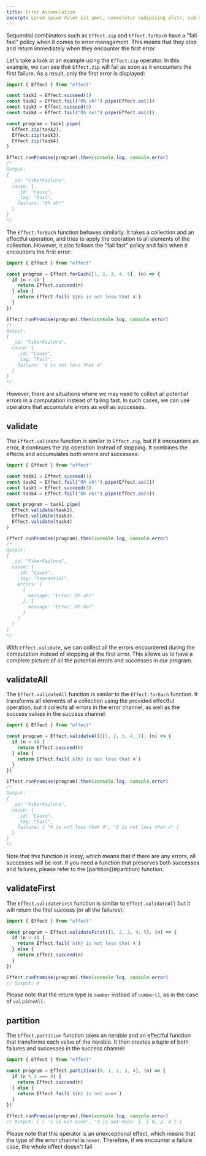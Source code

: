 ```yaml
---
title: Error Accumulation
excerpt: Lorem ipsum dolor sit amet, consetetur sadipscing elitr, sed diam nonumy eirmod tempor invidunt ut labore.
---
```


Sequential combinators such as `Effect.zip` and `Effect.forEach` have a "fail fast" policy when it comes to error management. This means that they stop and return immediately when they encounter the first error.

Let's take a look at an example using the `Effect.zip` operator. In this example, we can see that `Effect.zip` will fail as soon as it encounters the first failure. As a result, only the first error is displayed:

```ts twoslash
import { Effect } from "effect"

const task1 = Effect.succeed(1)
const task2 = Effect.fail("Oh uh!").pipe(Effect.as(2))
const task3 = Effect.succeed(3)
const task4 = Effect.fail("Oh no!").pipe(Effect.as(4))

const program = task1.pipe(
  Effect.zip(task2),
  Effect.zip(task3),
  Effect.zip(task4)
)

Effect.runPromise(program).then(console.log, console.error)
/*
Output:
{
  _id: "FiberFailure",
  cause: {
    _id: "Cause",
    _tag: "Fail",
    failure: "Oh uh!"
  }
}
*/
```

The `Effect.forEach` function behaves similarly. It takes a collection and an effectful operation, and tries to apply the operation to all elements of the collection. However, it also follows the "fail fast" policy and fails when it encounters the first error:

```ts twoslash
import { Effect } from "effect"

const program = Effect.forEach([1, 2, 3, 4, 5], (n) => {
  if (n < 4) {
    return Effect.succeed(n)
  } else {
    return Effect.fail(`${n} is not less that 4`)
  }
})

Effect.runPromise(program).then(console.log, console.error)
/*
Output:
{
  _id: "FiberFailure",
  cause: {
    _id: "Cause",
    _tag: "Fail",
    failure: "4 is not less that 4"
  }
}
*/
```

However, there are situations where we may need to collect all potential errors in a computation instead of failing fast. In such cases, we can use operators that accumulate errors as well as successes.

## validate

The `Effect.validate` function is similar to `Effect.zip`, but if it encounters an error, it continues the zip operation instead of stopping. It combines the effects and accumulates both errors and successes:

```ts twoslash
import { Effect } from "effect"

const task1 = Effect.succeed(1)
const task2 = Effect.fail("Oh uh!").pipe(Effect.as(2))
const task3 = Effect.succeed(3)
const task4 = Effect.fail("Oh no!").pipe(Effect.as(4))

const program = task1.pipe(
  Effect.validate(task2),
  Effect.validate(task3),
  Effect.validate(task4)
)

Effect.runPromise(program).then(console.log, console.error)
/*
Output:
{
  _id: "FiberFailure",
  cause: {
    _id: "Cause",
    _tag: "Sequential",
    errors: [
      {
        message: "Error: Oh uh!"
      }, {
        message: "Error: Oh no!"
      }
    ]
  }
}
*/
```

With `Effect.validate`, we can collect all the errors encountered during the computation instead of stopping at the first error. This allows us to have a complete picture of all the potential errors and successes in our program.

## validateAll

The `Effect.validateAll` function is similar to the `Effect.forEach` function. It transforms all elements of a collection using the provided effectful operation, but it collects all errors in the error channel, as well as the success values in the success channel.

```ts twoslash
import { Effect } from "effect"

const program = Effect.validateAll([1, 2, 3, 4, 5], (n) => {
  if (n < 4) {
    return Effect.succeed(n)
  } else {
    return Effect.fail(`${n} is not less that 4`)
  }
})

Effect.runPromise(program).then(console.log, console.error)
/*
Output:
{
  _id: "FiberFailure",
  cause: {
    _id: "Cause",
    _tag: "Fail",
    failure: [ "4 is not less that 4", "5 is not less that 4" ]
  }
}
*/
```

<Warning>
  Note that this function is lossy, which means that if there are any errors,
  all successes will be lost. If you need a function that preserves both
  successes and failures, please refer to the [partition](#partition) function.
</Warning>

## validateFirst

The `Effect.validateFirst` function is similar to `Effect.validateAll` but it will return the first success (or all the failures):

```ts twoslash
import { Effect } from "effect"

const program = Effect.validateFirst([1, 2, 3, 4, 5], (n) => {
  if (n < 4) {
    return Effect.fail(`${n} is not less that 4`)
  } else {
    return Effect.succeed(n)
  }
})

Effect.runPromise(program).then(console.log, console.error)
// Output: 4
```

Please note that the return type is `number` instead of `number[]`, as in the case of `validateAll`.

## partition

The `Effect.partition` function takes an iterable and an effectful function that transforms each value of the iterable. It then creates a tuple of both failures and successes in the success channel:

```ts twoslash
import { Effect } from "effect"

const program = Effect.partition([0, 1, 2, 3, 4], (n) => {
  if (n % 2 === 0) {
    return Effect.succeed(n)
  } else {
    return Effect.fail(`${n} is not even`)
  }
})

Effect.runPromise(program).then(console.log, console.error)
// Output: [ [ '1 is not even', '3 is not even' ], [ 0, 2, 4 ] ]
```

Please note that this operator is an unexceptional effect, which means that the type of the error channel is `never`. Therefore, if we encounter a failure case, the whole effect doesn't fail.
